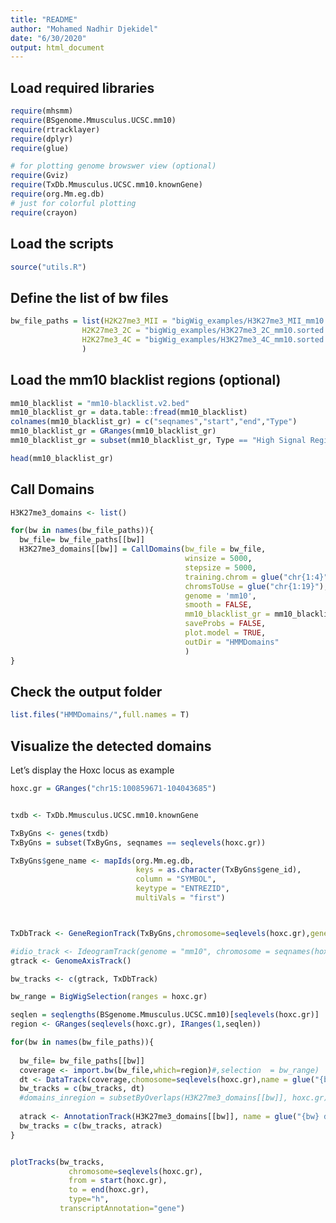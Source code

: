 ---
title: "README"
author: "Mohamed Nadhir Djekidel"
date: "6/30/2020"
output: html_document
---

## Load required libraries


```{r message=FALSE, warning=FALSE}
require(mhsmm)
require(BSgenome.Mmusculus.UCSC.mm10)
require(rtracklayer)
require(dplyr)
require(glue)

# for plotting genome browswer view (optional)
require(Gviz)
require(TxDb.Mmusculus.UCSC.mm10.knownGene) 
require(org.Mm.eg.db)
# just for colorful plotting
require(crayon)
```

## Load the scripts

```{r}
source("utils.R")

```

## Define the list of bw files

```{r}
bw_file_paths = list(H2K27me3_MII = "bigWig_examples/H3K27me3_MII_mm10.sorted.Q10.dedup.sorted.bw",
                H2K27me3_2C = "bigWig_examples/H3K27me3_2C_mm10.sorted.Q10.dedup.sorted.bw",
                H2K27me3_4C = "bigWig_examples/H3K27me3_4C_mm10.sorted.Q10.dedup.sorted.bw"
                )
```


## Load the mm10 blacklist regions (optional)

```{r}
mm10_blacklist = "mm10-blacklist.v2.bed"
mm10_blacklist_gr = data.table::fread(mm10_blacklist)
colnames(mm10_blacklist_gr) = c("seqnames","start","end","Type")
mm10_blacklist_gr = GRanges(mm10_blacklist_gr)
mm10_blacklist_gr = subset(mm10_blacklist_gr, Type == "High Signal Region")

head(mm10_blacklist_gr)
```


## Call Domains

```{r}
H3K27me3_domains <- list()

for(bw in names(bw_file_paths)){
  bw_file= bw_file_paths[[bw]]
  H3K27me3_domains[[bw]] = CallDomains(bw_file = bw_file,
                                       winsize = 5000,
                                       stepsize = 5000,
                                       training.chrom = glue("chr{1:4}"),
                                       chromsToUse = glue("chr{1:19}"),
                                       genome = 'mm10',
                                       smooth = FALSE,
                                       mm10_blacklist_gr = mm10_blacklist_gr,
                                       saveProbs = FALSE,
                                       plot.model = TRUE,
                                       outDir = "HMMDomains"
                                       )
}
```


## Check the output folder

```{r}
list.files("HMMDomains/",full.names = T)
```



## Visualize the detected domains

Let's display the Hoxc locus as example

```{r fig.height=6, fig.width=15}
hoxc.gr = GRanges("chr15:100859671-104043685")


txdb <- TxDb.Mmusculus.UCSC.mm10.knownGene

TxByGns <- genes(txdb)
TxByGns = subset(TxByGns, seqnames == seqlevels(hoxc.gr))

TxByGns$gene_name <- mapIds(org.Mm.eg.db,
                            keys = as.character(TxByGns$gene_id),
                            column = "SYMBOL",
                            keytype = "ENTREZID",
                            multiVals = "first")



TxDbTrack <- GeneRegionTrack(TxByGns,chromosome=seqlevels(hoxc.gr),gene = TxByGns$gene_name) 

#idio_track <- IdeogramTrack(genome = "mm10", chromosome = seqnames(hoxc.gr)[1])
gtrack <- GenomeAxisTrack()

bw_tracks <- c(gtrack, TxDbTrack)

bw_range = BigWigSelection(ranges = hoxc.gr)

seqlen = seqlengths(BSgenome.Mmusculus.UCSC.mm10)[seqlevels(hoxc.gr)]
region <- GRanges(seqlevels(hoxc.gr), IRanges(1,seqlen))

for(bw in names(bw_file_paths)){
  
  bw_file= bw_file_paths[[bw]]
  coverage <- import.bw(bw_file,which=region)#,selection  = bw_range) 
  dt <- DataTrack(coverage,chomosome=seqlevels(hoxc.gr),name = glue("{bw} signal")) 
  bw_tracks = c(bw_tracks, dt)
  #domains_inregion = subsetByOverlaps(H3K27me3_domains[[bw]], hoxc.gr)
  
  atrack <- AnnotationTrack(H3K27me3_domains[[bw]], name = glue("{bw} domains"),chromosome = seqlevels(hoxc.gr))
  bw_tracks = c(bw_tracks, atrack)
}


plotTracks(bw_tracks, 
             chromosome=seqlevels(hoxc.gr),
             from = start(hoxc.gr),
             to = end(hoxc.gr),
             type="h",
           transcriptAnnotation="gene") 
```






